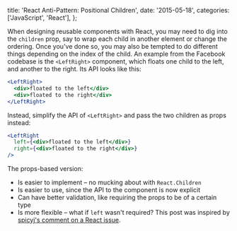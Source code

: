 
  title: 'React Anti-Pattern: Positional Children',
  date: '2015-05-18',
  categories: ['JavaScript', 'React'],
};


When designing reusable components with React, you may need to dig into the `children` prop, say to wrap each child in another element or change the ordering. Once you've done so, you may also be tempted to do different things depending on the index of the child. An example from the Facebook codebase is the `<LeftRight>` component, which floats one child to the left, and another to the right. Its API looks like this:

```jsx
<LeftRight>
  <div>floated to the left</div>
  <div>floated to the right</div>
</LeftRight>
```

Instead, simplify the API of `<LeftRight>` and pass the two children as props instead:

```jsx
<LeftRight
  left={<div>floated to the left</div>}
  right={<div>floated to the right</div>}
/>
```

The props-based version:

- Is easier to implement &#8211; no mucking about with `React.Children`
- Is easier to use, since the API to the component is now explicit
- Can have better validation, like requiring the props to be of a certain type
- Is more flexible &#8211; what if `left` wasn't required?
  This post was inspired by [spicyj's comment on a React issue][1].

[1]: https://github.com/facebook/react/issues/2956#issuecomment-90791665

